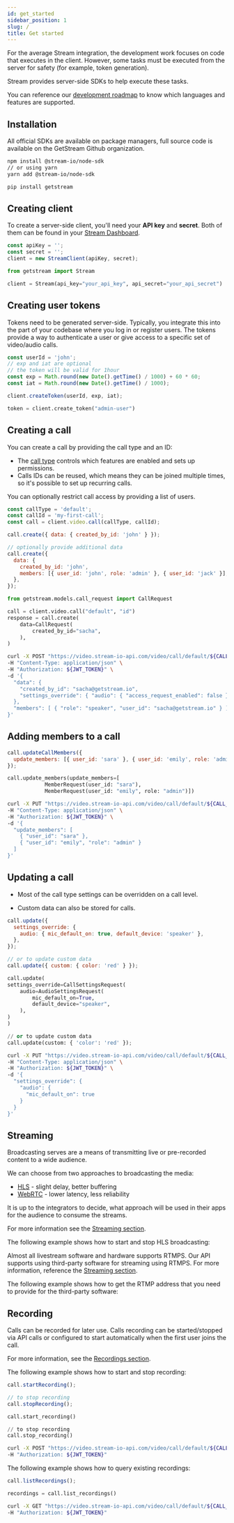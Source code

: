 ```yaml
---
id: get_started
sidebar_position: 1
slug: /
title: Get started
---
```



For the average Stream integration, the development work focuses on code that executes in the client. However, some tasks must be executed from the server for safety (for example, token generation).

Stream provides server-side SDKs to help execute these tasks.

You can reference our [development roadmap](https://github.com/GetStream/protocol/discussions/177) to know which languages and features are supported.

## Installation

All official SDKs are available on package managers, full source code is available on the GetStream Github organization.

<Tabs groupId="examples">
<TabItem value="js" label="JavaScript">

```bash
npm install @stream-io/node-sdk
// or using yarn
yarn add @stream-io/node-sdk
```

</TabItem>
<TabItem value="py" label="Python">

```bash
pip install getstream
```

</TabItem>
</Tabs>

## Creating client

To create a server-side client, you'll need your **API key** and **secret**. Both of them can be found in your [Stream Dashboard](https://dashboard.getstream.io/).

<Tabs groupId="examples">
<TabItem value="js" label="JavaScript">

```js
const apiKey = '';
const secret = '';
client = new StreamClient(apiKey, secret);
```

</TabItem>
<TabItem value="py" label="Python">

```py
from getstream import Stream

client = Stream(api_key="your_api_key", api_secret="your_api_secret")
```

</TabItem>
</Tabs>

## Creating user tokens

Tokens need to be generated server-side. Typically, you integrate this into the part of your codebase where you log in or register users. The tokens provide a way to authenticate a user or give access to a specific set of video/audio calls.

<Tabs groupId="examples">
<TabItem value="js" label="JavaScript">

```js
const userId = 'john';
// exp and iat are optional
// the token will be valid for 1hour
const exp = Math.round(new Date().getTime() / 1000) + 60 * 60;
const iat = Math.round(new Date().getTime() / 1000);

client.createToken(userId, exp, iat);
```

</TabItem>
<TabItem value="py" label="Python">

```py
token = client.create_token("admin-user")
```

</TabItem>
</Tabs>

## Creating a call

You can create a call by providing the call type and an ID:

- The [call type](call_types/builtin) controls which features are enabled and sets up permissions.
- Calls IDs can be reused, which means they can be joined multiple times, so it's possible to set up recurring calls.

You can optionally restrict call access by providing a list of users.

<Tabs groupId="examples">
<TabItem value="js" label="JavaScript">

```js
const callType = 'default';
const callId = 'my-first-call';
const call = client.video.call(callType, callId);

call.create({ data: { created_by_id: 'john' } });

// optionally provide additional data
call.create({
  data: {
    created_by_id: 'john',
    members: [{ user_id: 'john', role: 'admin' }, { user_id: 'jack' }],
  },
});
```

</TabItem>
<TabItem value="py" label="Python">

```py
from getstream.models.call_request import CallRequest

call = client.video.call("default", "id")
response = call.create(
    data=CallRequest(
        created_by_id="sacha",
    ),
)
```

</TabItem>

<TabItem value="curl" label="cURL">

```bash
curl -X POST "https://video.stream-io-api.com/video/call/default/${CALL_ID}?api_key=${API_KEY}" \
-H "Content-Type: application/json" \
-H "Authorization: ${JWT_TOKEN}" \
-d '{
  "data": {
    "created_by_id": "sacha@getstream.io",
    "settings_override": { "audio": { "access_request_enabled": false } }
  },
  "members": [ { "role": "speaker", "user_id": "sacha@getstream.io" } ]
}'
```

</TabItem>
</Tabs>

## Adding members to a call

<Tabs groupId="examples">
<TabItem value="js" label="JavaScript">

```js
call.updateCallMembers({
  update_members: [{ user_id: 'sara' }, { user_id: 'emily', role: 'admin' }],
});
```

</TabItem>
<TabItem value="py" label="Python">

```py
call.update_members(update_members=[
            MemberRequest(user_id: "sara"),
            MemberRequest(user_id: "emily", role: "admin")])
```

</TabItem>
<TabItem value="curl" label="cURL">

```bash
curl -X PUT "https://video.stream-io-api.com/video/call/default/${CALL_ID}/members?api_key=${API_KEY}" \
-H "Content-Type: application/json" \
-H "Authorization: ${JWT_TOKEN}" \
-d '{
  "update_members": [
    { "user_id": "sara" },
    { "user_id": "emily", "role": "admin" }
  ]
}'
```

</TabItem>
</Tabs>

## Updating a call

- Most of the call type settings can be overridden on a call level.

- Custom data can also be stored for calls.

<Tabs groupId="examples">
<TabItem value="js" label="JavaScript">

```js
call.update({
  settings_override: {
    audio: { mic_default_on: true, default_device: 'speaker' },
  },
});

// or to update custom data
call.update({ custom: { color: 'red' } });
```

</TabItem>
<TabItem value="py" label="Python">

```py
call.update(
settings_override=CallSettingsRequest(
    audio=AudioSettingsRequest(
        mic_default_on=True,
        default_device="speaker",
    ),
)
)

// or to update custom data
call.update(custom: { 'color': 'red' });
```

</TabItem>
<TabItem value="curl" label="cURL">

```bash
curl -X PUT "https://video.stream-io-api.com/video/call/default/${CALL_ID}?api_key=${API_KEY}" \
-H "Content-Type: application/json" \
-H "Authorization: ${JWT_TOKEN}" \
-d '{
  "settings_override": {
    "audio": {
      "mic_default_on": true
    }
  }
}'

```

</TabItem>
</Tabs>

## Streaming

Broadcasting serves are a means of transmitting live or pre-recorded content to a wide audience.

We can choose from two approaches to broadcasting the media:

- [HLS](https://en.wikipedia.org/wiki/HTTP_Live_Streaming) - slight delay, better buffering
- [WebRTC](https://webrtc.org/) - lower latency, less reliability

It is up to the integrators to decide, what approach will be used in their apps for the audience to consume the streams.

For more information see the [Streaming section](streaming/overview/).

The following example shows how to start and stop HLS broadcasting:

<Broadcast />

Almost all livestream software and hardware supports RTMPS. Our API supports using third-party software for streaming using RTMPS. For more information, reference the [Streaming section](streaming/overview/).

The following example shows how to get the RTMP address that you need to provide for the third-party software:

<RTMP />

## Recording

Calls can be recorded for later use. Calls recording can be started/stopped via API calls or configured to start automatically when the first user joins the call.

For more information, see the [Recordings section](recording/calls/).

The following example shows how to start and stop recording:

<Tabs groupId="examples">
<TabItem value="js" label="JavaScript">

```js
call.startRecording();

// to stop recording
call.stopRecording();
```

</TabItem>
<TabItem value="py" label="Python">

```py
call.start_recording()

// to stop recording
call.stop_recording()
```

</TabItem>
<TabItem value="curl" label="cURL">

```bash
curl -X POST "https://video.stream-io-api.com/video/call/default/${CALL_ID}/start_recording?api_key=${API_KEY}" \
-H "Authorization: ${JWT_TOKEN}"
```

</TabItem>
</Tabs>

The following example shows how to query existing recordings:

<Tabs groupId="examples">
<TabItem value="js" label="JavaScript">

```js
call.listRecordings();
```

</TabItem>
<TabItem value="py" label="Python">

```py
recordings = call.list_recordings()
```

</TabItem>
<TabItem value="curl" label="cURL">

```bash
curl -X GET "https://video.stream-io-api.com/video/call/default/${CALL_ID}/${SESSION_ID}/recordings?api_key=${API_KEY}" \
-H "Authorization: ${JWT_TOKEN}"
```

</TabItem>
</Tabs>

